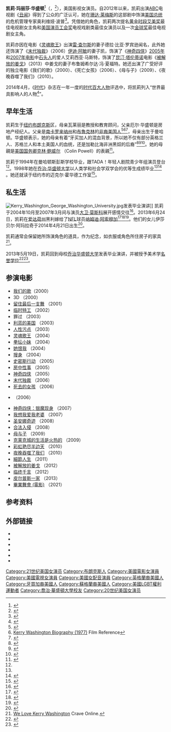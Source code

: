 {{NoteTA
|G1=Show
|G2=Movie
|1=zh-cn:凯莉;zh-tw:凱莉;zh-hk:嘉莉;
}}
{{Infobox person
| name                  = 凯莉·华盛顿<br/>Kerry Washington
|image                  = Kerry Washington Django avp.jpg
| caption               = 2013年的华盛顿
| birthname             = 凯莉·玛丽莎·华盛顿
| birth_date             = {{Birth date and age|1977|1|31}}
| birth_place            = {{USA}}[[纽约|纽约]][[布朗克斯|布朗克斯]]
| education              = [[史宾斯学校|史宾斯学校]] 
|alma_mater              = [[乔治华盛顿大学|乔治华盛顿大学]]
|children                = 2
| occupation            = 女演员
| years_active           = 1994–至今
| spouse                = {{marriage|[[纳姆迪·阿索穆加|纳姆迪·阿索穆加]]|2013}}
| domesticpartner       = 
| website               = 
}}
'''凯莉·玛丽莎·华盛顿'''<ref name="birth">{{cite web|url=http://pastthepen.files.wordpress.com/2013/07/nnamdi-kerry-washington-wedding-certificate.jpg|publisher=E! Online|date=July 3, 2013|accessdate=September 26, 2013|title=Kerry Washington wedding certificate|archive-date=2015-07-24|archive-url=https://web.archive.org/web/20150724215831/https://pastthepen.files.wordpress.com/2013/07/nnamdi-kerry-washington-wedding-certificate.jpg|dead-url=no}}</ref>（{{lang-en|Kerry Marisa Washington}}，{{bd|1977年|1月31日||}}<ref>{{cite news|url=http://www.nytimes.com/learning/general/onthisday/20090131.html|title=Today's Highlights in History: January 31|date=January 31, 2009|accessdate=August 6, 2009|publisher=''New York Times''|archive-date=2016-03-04|archive-url=https://web.archive.org/web/20160304195556/http://www.nytimes.com/learning/general/onthisday/20090131.html|dead-url=no}}</ref>），美国影视女演员。自2012年以来，凯莉出演[[ABC|ABC]]电视剧《[[丑闻_(电视剧)|丑闻]]》得到了公众的广泛认可，她在[[珊达·莱梅斯|珊达·莱梅斯]]的这部剧中饰演[[美国总统|美国总统]]的危机管理专家奥利维娅·波普<ref>{{cite web|last=Bricker|first=Tierney|url=http://blog.zap2it.com/frominsidethebox/2011/05/abc-picks-up-charlies-angels-good-christian-belles-and-ten-more.html|title=ABC picks up 'Charlie's Angels,' 'Good Christian Belles' and ten more|date=May 13, 2011|accessdate=October 1, 2012|deadurl=yes|archiveurl=https://web.archive.org/web/20120505020628/http://blog.zap2it.com/frominsidethebox/2011/05/abc-picks-up-charlies-angels-good-christian-belles-and-ten-more.html|archivedate=2012年5月5日}}</ref>。凭借她的角色，凯莉两次提名[[黄金时段艾美奖|黄金时段艾美奖]]最佳电视剧女主角和[[美国演员工会奖|美国演员工会奖]]电视戏剧类最佳女演员以及一次[[金球奖|金球奖]]最佳电视剧女主角。

凯莉亦因在电影《[[灵魂歌王|灵魂歌王]]》出演[[雷·查尔斯|雷·查尔斯]]的妻子德拉·比亚·罗宾逊闻名，此外她还饰演了《[[末代独裁|末代独裁]]》（2006）[[伊迪·阿敏|伊迪·阿敏]]的妻子凯，饰演了《[[神奇四侠|神奇四侠]]》[[神奇四侠_(电影)|2005年]]和[[神奇四侠：银魔现身|2007年电影]]中[[石头人|石头人]]的爱人艾莉西亚·马斯特，饰演了[[昆汀·塔伦蒂诺|昆汀·塔伦蒂诺]]电影《[[被解放的姜戈|被解放的姜戈]]》（2013）中姜戈的妻子布鲁姆希尔达·冯·夏福特。她还出演了广受好评的独立电影《我们的歌》（2000）、《死亡女孩》（2006）、《母与子》（2009）、《夜晚吞噬了我们》（2010）。

2014年4月，《[[时代_(杂志)|时代]]》杂志在一年一度的[[时代百大人物|时代百大人物]]评选中，将凯莉列入“世界最具影响人的人物<ref>{{cite web|url=http://time.com/70800/kerry-washington-2014-time-100/|title=Kerry Washington 2014 Time|accessdate=April 26, 2014|archive-date=2014-04-25|archive-url=https://web.archive.org/web/20140425150724/http://time.com/70800/kerry-washington-2014-time-100/|dead-url=no}}</ref>”。

== 早年生活 ==
凯莉生于[[纽约|纽约]][[布朗克斯|布朗克斯]]区，母亲瓦莱丽是教授和教育顾问，父亲厄尔·华盛顿是房地产经纪人。父亲是[[南卡罗来纳州|南卡罗来纳州]]和[[布鲁克林|布鲁克林]]的[[非裔美国人|非裔美国人]]<ref name=elc>{{Cite news|last=Stein|first=Ruthe|title=Washington's 'Mother' instinct|date=2010-05-09|url=http://articles.sfgate.com/2010-05-09/entertainment/20889631_1_sundance-film-festival-first-feature-film-kerry-washington|accessdate=2010-09-21|work=The San Francisco Chronicle|archive-date=2010-06-25|archive-url=https://web.archive.org/web/20100625043439/http://articles.sfgate.com/2010-05-09/entertainment/20889631_1_sundance-film-festival-first-feature-film-kerry-washington|dead-url=no}}</ref><ref name="filmr">[http://www.filmreference.com/film/35/Kerry-Washington.html Kerry Washington Biography (1977)] {{Wayback|url=http://www.filmreference.com/film/35/Kerry-Washington.html |date=20160303234621 }} Film Reference</ref><ref>{{cite news|last=Collins|first=Lauren|url=http://www.nytimes.com/2004/10/24/fashion/24NITE.html|title=Kerry Washington: Politics and Shabu Shabu|work=[[New_York_Times|New York Times]]|date=October 24, 2004|accessdate=November 16, 2012|archive-date=2015-05-28|archive-url=https://web.archive.org/web/20150528070045/http://www.nytimes.com/2004/10/24/fashion/24NITE.html|dead-url=no}}</ref>，母亲出生于曼哈顿。华盛顿表示，她的母亲有着“牙买加人的混血背景，所以她不仅有部分英格兰人、苏格兰人和本土美国人的血统，还是加勒比海非洲黑奴的后裔”<ref>{{cite news|url=http://www.jamaicaobserver.com/lifestyle/-SO-Who-Knew--Washington-Connects-The-Dots_12733464|title=SO Who Knew? Washington Connects The Dots|date=October 14, 2012|accessdate=November 16, 2012|archive-date=2018-06-12|archive-url=https://web.archive.org/web/20180612142534/http://www.jamaicaobserver.com/lifestyle/-SO-Who-Knew--Washington-Connects-The-Dots_12733464|dead-url=no}}</ref><ref>{{cite news|last=Powell|first=Kevin|title=Kerry Washington: Woman on Top|url=http://www.ebony.com/entertainment-culture/kerry-washington-woman-on-top-333#axzz2TammW85p|accessdate=May 17, 2013|newspaper=Ebony|date=May 9, 2013|archive-date=2013-10-04|archive-url=https://web.archive.org/web/20131004234813/http://www.ebony.com/entertainment-culture/kerry-washington-woman-on-top-333#axzz2TammW85p|dead-url=no}}</ref><ref>{{cite news|last=Curtis|first=Nick|title=Kerry Washington on making Quentin Tarantino's Django Unchained|url=http://www.standard.co.uk/lifestyle/london-life/kerry-washington-on-making-quentin-tarantinos-django-unchained-8453865.html|accessdate=May 17, 2013|newspaper=Evening Standard|date=January 16, 2013|archive-date=2015-02-23|archive-url=https://web.archive.org/web/20150223084358/http://www.standard.co.uk/lifestyle/london-life/kerry-washington-on-making-quentin-tarantinos-django-unchained-8453865.html|dead-url=no}}</ref>。她的母親是[[美国国务卿|美国国务卿]][[克林·鲍威尔|克林·鲍威尔]] （Colin Powell）的表親<ref>{{cite news|last=Leive|first=Cindi|title=Kerry Washington Talks Her New Marriage, Scandal Style, and Her Real-Life Gladiators in Glamour's October Issue|url=http://www.glamour.com/entertainment/blogs/obsessed/2013/09/kerry-washington-glamour-inter.html|accessdate=November 14, 2013|newspaper=Glamour|date=September 3, 2013|archive-date=2013-11-11|archive-url=https://web.archive.org/web/20131111102830/http://www.glamour.com/entertainment/blogs/obsessed/2013/09/kerry-washington-glamour-inter.html|dead-url=no}}</ref>。

凯莉于1994年在曼哈顿斯彭斯学校毕业，跟TADA！年轻人剧院青少年组演员登台<ref name="Kerry"/>。1998年她在[[乔治·华盛顿大学|乔治·华盛顿大学]]以人类学和社会学双学会的优等生成绩毕业<ref name="Kerry"/><ref>{{cite news|url=http://theybf.com/2012/10/15/inside-black-girls-rock-red-carpet-arrivals-what-you-can-expect-from-the-show|title=INSIDE Black Girls Rock! Red Carpet Arrivals & What You Can Expect From The Show|date=October 15, 2012|accessdate=November 16, 2012|archive-date=2012-11-17|archive-url=https://web.archive.org/web/20121117131556/http://theybf.com/2012/10/15/inside-black-girls-rock-red-carpet-arrivals-what-you-can-expect-from-the-show|dead-url=no}}</ref> 。她还就读于纽约市的迈克尔·霍华德工作室<ref name="Kerry">{{cite web|title=About Kerry Washington|url=http://movies.yahoo.com/person/kerry-washington/biography.html|work=Yahoo! Movies|accessdate=1 October 2012|archive-date=2013-03-09|archive-url=https://www.webcitation.org/6EzXKF156?url=http://movies.yahoo.com/person/kerry-washington/biography.html|dead-url=no}}</ref>。

== 私生活 ==
[[File:Kerry_Washington_George_Washington_University.jpg|thumb]]发表毕业演讲]]
凯莉于2004年10月至2007年3月间与演员[[大卫·莫斯科|大卫·莫斯科]]展开感情交往<ref>{{cite news|title=Kerry Washington: Dating Scared Me|url=http://www.people.com/people/article/0,,20044322,00.html|accessdate=July 3, 2013|magazine=''People''|date=July 7, 2007|archive-date=2014-11-02|archive-url=https://web.archive.org/web/20141102102924/http://www.people.com/people/article/0,,20044322,00.html|dead-url=no}}</ref>。2013年6月24日，凯莉在[[爱达荷州|爱达荷州]]黑利嫁给了[[NFL|NFL]]球员[[纳姆迪·阿索穆加|纳姆迪·阿索穆加]]<ref>{{cite news|title=Kerry Washington Weds Nnamdi Asomugha|url=http://www.people.com/people/article/0,,20714709,00.html|accessdate=July 4, 2013|magazine=''People''|date=July 3, 2013|archive-date=2015-03-11|archive-url=https://web.archive.org/web/20150311233528/http://www.people.com/people/article/0,,20714709,00.html|dead-url=no}}</ref><ref>{{cite web|url=http://www.cbsnews.com/8301-207_162-57592284/kerry-washington-weds-pro-athlete-nnamdi-asomugha/|title=Kerry Washington weds pro athlete Nnamdi Asomugha|date=3 July 2013|work=[[CBS_News|CBS News]]|accessdate=8 July 2013|archive-date=2013-07-07|archive-url=https://web.archive.org/web/20130707164124/http://www.cbsnews.com/8301-207_162-57592284/kerry-washington-weds-pro-athlete-nnamdi-asomugha|dead-url=no}}</ref><ref>{{cite web|url=http://www.upi.com/blog/2013/07/05/Nnamdi-Asomugha-secretly-weds-Scandal-star-Kerry-Washington/2651373040709/|title=Nnamdi Asomugha secretly weds 'Scandal' star Kerry Washington - UPI.com|last=Lee|first=Caroline|work=upi.com|year=2013|accessdate=July 8, 2013|archive-date=2013-07-09|archive-url=https://web.archive.org/web/20130709031930/http://www.upi.com/blog/2013/07/05/Nnamdi-Asomugha-secretly-weds-Scandal-star-Kerry-Washington/2651373040709|dead-url=no}}</ref>。他们的女儿伊莎贝尔·阿玛拉奇于2014年4月21日出生<ref name=washington_baby>{{cite web|last=Blumm|first=K.C.|title=Kerry Washington Welcomes Daughter Isabelle Amarachi|url=http://celebritybabies.people.com/2014/05/02/kerry-washington-welcomes-daughter-isabelle-amarachi-nnamdi-asomugha/|publisher=People|accessdate=2 May 2014|archive-url=https://web.archive.org/web/20140504010310/http://celebritybabies.people.com/2014/05/02/kerry-washington-welcomes-daughter-isabelle-amarachi-nnamdi-asomugha/|archive-date=2014-05-04|dead-url=yes}}</ref>。

凯莉通常会保留她所饰演角色的道具，作为纪念，如衣服或角色所住房子的家具<ref>[http://www.craveonline.com/filmtv/articles/04647599/we_love_kerry_washington.html We Love Kerry Washington] {{Wayback|url=http://www.craveonline.com/filmtv/articles/04647599/we_love_kerry_washington.html |date=20070707113651 }} Crave Online.</ref>。

2013年5月19日，凯莉回到母校[[乔治华盛顿大学|乔治华盛顿大学]]发表毕业演讲，并被授予美术学[[名誉学位|名誉学位]]<ref>{{cite news|last=Alyssa|first=Newcomb|title=Kerry Washington: 'Scandal' Star Shares Memories From Her College Years|url=http://abcnews.go.com/Entertainment/kerry-washington-scandal-star-honorary-doctorate-george-washington/story?id=19211377#.UZo0zKLVCjQ|accessdate=May 20, 2013|newspaper=ABC News|date=May 19, 2013|archive-date=2015-02-27|archive-url=https://web.archive.org/web/20150227102952/http://abcnews.go.com/Entertainment/kerry-washington-scandal-star-honorary-doctorate-george-washington/story?id=19211377#.UZo0zKLVCjQ|dead-url=no}}</ref><ref>{{cite news|title=Kerry Washington at GWU commencement: Grads must be ‘heroes of own lives’|url=http://www.washingtonpost.com/blogs/reliable-source/wp/2013/05/19/kerry-washington-at-gwu-commencement-grads-must-be-heroes-of-own-lives/|accessdate=May 20, 2013|newspaper=washingtonpost|date=May 19, 2013|archive-date=2015-02-27|archive-url=https://web.archive.org/web/20150227105156/http://www.washingtonpost.com/blogs/reliable-source/wp/2013/05/19/kerry-washington-at-gwu-commencement-grads-must-be-heroes-of-own-lives/|dead-url=no}}</ref>。

== 参演电影 ==
* [[我们的歌|我们的歌]]（2000）
* 3D （2000）
* [[留住最后一支舞|留住最后一支舞]] （2001）
* [[临时特工|临时特工]] （2002）
* 罪过 （2003）
* [[利蓝的美国|利蓝的美国]] （2003）
* [[人性污点|人性污点]] （2003）
* [[灵魂歌王|灵魂歌王]] （2004）
* [[拳坛小妹|拳坛小妹]] （2004）
* [[她恨我|她恨我]] （2004）
* [[搜身|搜身]] （2004）
* [[史密斯行动|史密斯行动]] （2005）
* [[房中性事|房中性事]] （2005）
* [[神奇四侠_(电影)|神奇四侠]] （2005）
* [[末代独裁|末代独裁]] （2006）
* [[死去的女孩|死去的女孩]] （2006）
* {{link-en|小孩好黑 (2006年電影)|Little Man (2006 film)|小孩好黑}} （2006）
* [[神奇四侠：银魔现身|神奇四侠：银魔现身]] （2007）
* [[我想我爱我老婆|我想我爱我老婆]] （2007）
* [[圣安娜奇迹|圣安娜奇迹]] （2008）
* [[合法入侵|合法入侵]] （2008）
* [[母与子|母与子]] （2009）
* [[克莱克城的生活是火热的|克莱克城的生活是火热的]] （2009）
* [[彩虹艳尽半边天|彩虹艳尽半边天]] （2010）
* [[夜晚吞噬了我们|夜晚吞噬了我们]] （2010）
* [[細節人生|細節人生]] （2011）
* [[被解放的姜戈|被解放的姜戈]] （2012）
* [[临终千言|临终千言]] （2012）
* [[皮尔普斯一家|皮尔普斯一家]] （2013）
* [[畢業舞會_(電影)|畢業舞會 (電影)]] （2021）

== 参考资料 ==
{{reflist|2}}

== 外部链接 ==
{{wikiquote}}
{{Commons category|Kerry Washington|凯莉·华盛顿}}
*{{official website|http://www.kerrywashington.com}}
*{{IMDb name|913488}}
*{{IBDB name|484098}}
*{{Twitter|KerryWashington}}
*{{Facebook|TheKerryWashington|Kerry Washington}}
*{{Instagram|KerryWashington}}
{{年度風雲女性獎}}
{{Authority control}}

{{DEFAULTSORT:Washington, Kerry}}
[[Category:21世纪美国女演员|Category:21世纪美国女演员]]
[[Category:布朗克斯人|Category:布朗克斯人]]
[[Category:美國電影女演員|Category:美國電影女演員]]
[[Category:美國電視女演員|Category:美國電視女演員]]
[[Category:美國女配音演員|Category:美國女配音演員]]
[[Category:英格蘭裔美國人|Category:英格蘭裔美國人]]
[[Category:牙買加裔美國人|Category:牙買加裔美國人]]
[[Category:蘇格蘭裔美國人|Category:蘇格蘭裔美國人]]
[[Category:美國LGBT權利運動者|Category:美國LGBT權利運動者]]
[[Category:喬治·華盛頓大學校友|Category:喬治·華盛頓大學校友]]
[[Category:20世纪美国女演员|Category:20世纪美国女演员]]